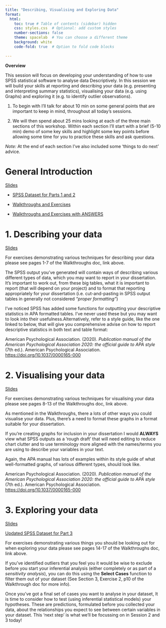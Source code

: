 ```yaml
---
title: "Describing, Visualising and Exploring Data"
format: 
  html:
    toc: true # Table of contents (sidebar) hidden
    css: styles.css  # Optional: add custom styles
    number-sections: false
    theme: spacelab  # You can choose a different theme
    background: white
    code-fold: true  # Option to fold code blocks
    
---
```


**Overview**

This session will focus on developing your understanding of how to use SPSS 
statistical software to analyse data Descriptively. In this session we will 
build your skills at reporting and describing your data (e.g. presenting and 
interpreting summary statistics), visualising your data (e.g. using Graphs) and exploring it (e.g. to identify outlier observations).

::: {.callout-note title="Session Structure"}
1. To begin with I'll talk for about 10 min on some general points that are 
important to keep in mind, throughout all today's sessions.

2. We will then spend about 25 mins looking at each of the three main sections of 
this workshop. Within each section I'll start with a brief (5-10 min) demo of 
some key skills and highlight some key points before allowing some time for 
you to practice these skills and ask questions.

*Note:* At the end of each section I've also included some 'things to do next' advice.
:::

# General Introduction

[Slides](../CAP_pathway_Intro_to_Stats/slides/S1_General_Intro.pptx)

* [SPSS Dataset for Parts 1 and 2](../CAP_pathway_Intro_to_Stats/SPSS_datasets/session_1_data.sav)
 
* [Walkthroughs and Exercises](../CAP_pathway_Intro_to_Stats/exercises/Session1_Exercises.pdf)

* [Walkthroughs and Exercises with ANSWERS](../CAP_pathway_Intro_to_Stats/exercises/Session1_Exercises_with_ANSWERS.pdf)

# 1. Describing your data

[Slides](../CAP_pathway_Intro_to_Stats/slides/Describe.pptx)

For exercises demonstrating various techniques for describing your data please see pages 1-7 of the Walkthroughs doc, link above. 

::: {.callout-tip title="Further Steps"}

The SPSS output you've generated will contain ways of describing various different types of data, which you may want to report in your dissertation. It's important to work out, from these big tables, what it is important to report (that will depend on your project) and to format that reporting appropriately for your dissertation (i.e. cut-and-pasting in SPSS output tables in generally not considered *"proper formatting"*) 

I've noticed SPSS has added some functions for outputting your descriptive statistics in APA formatted tables. I've never used these but you may want to look into their usefulness.Alternatively, refer to a style guide, like the one linked to below, that will give you comprehensive advise on how to report descriptive statistics in both
text and table format: 

American Psychological Association. (2020). *Publication manual of the American Psychological Association 2020: the official guide to APA style* (7th ed.). American Psychological Association. <https://doi.org/10.1037/0000165-000>

:::

# 2. Visualising your data

[Slides](../CAP_pathway_Intro_to_Stats/slides/Visualise.pptx)

For exercises demonstrating various techniques for visualising your data please see pages 8-13 of the Walkthroughs doc, link above. 

::: {.callout-tip title="Further Steps"}

As mentioned in the Walkthroughs, there a lots of other ways you could visualise your data. Plus, there's a need to format these graphs in a format suitable for your dissertation. 

If you're creating graphs for inclusion in your dissertation I would **ALWAYS** view what SPSS outputs as a 'rough draft' that will need editing to reduce chart clutter and to use terminology more aligned with the names/terms you are using to describe your variables in your text. 

Again, the APA manual has lots of examples within its style guide of what well-formatted graphs, of various different types, should look like. 

American Psychological Association. (2020). *Publication manual of the American Psychological Association 2020: the official guide to APA style* (7th ed.). American Psychological Association. <https://doi.org/10.1037/0000165-000>

:::

# 3. Exploring your data

[Slides](../CAP_pathway_Intro_to_Stats/slides/Explore.pptx)

[Updated SPSS Dataset for Part 3](../CAP_pathway_Intro_to_Stats/SPSS_datasets/session_1_data_Ex3.sav)

For exercises demonstrating various things you should be looking out for
when exploring your data please see pages 14-17 of the Walkthroughs doc, link above. 

::: {.callout-tip title="Further Steps"}

If you've identified outliers that you feel you it would be wise to exclude before you start your inferential analysis (either completely or as part of 
a *sensitivity analysis*), you can do this using the **Select Cases** function to filter them out of your dataset (See Section 3, Exercise 2, p10 of the Walkthrough doc for more info).

Once you've got a final set of cases you want to analyse in your dataset, It is time to consider how to test (using inferential statistical models) your hypotheses. These are predictions, formulated before you collected your data, about the relationships you expect to see between certain variables in your dataset. This 'next step' is what we'll be focussing on in Session 2 and 3 today! 

:::











